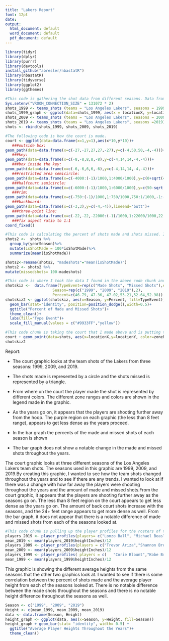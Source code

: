 ---
title: "Lakers Report"
font: 12pt
date:
output:
  html_document: default
  word_document: default
  pdf_document: default
---


```{r message=FALSE, warning=FALSE, include=FALSE}
library(tidyr)
library(dplyr)
library(purrr)
library(devtools)
install_github("abresler/nbastatR")
library(nbastatR)
library(tidyverse)
library(ggplot2)
library(ggthemes)
```

```{r message=FALSE, warning=FALSE, include=FALSE}
#This code is gathering the shot data from different seasons. Data from seasons 1999, 2009, and 2019 is being used. A graph is made for just a single year first, 1999, then I went to add 2009 and 2019 to the graph. I then made a graph with the year 1999 to just see what I'm working with. 
Sys.setenv("VROOM_CONNECTION_SIZE" = 131072 * 2)
shots_1999 <- teams_shots (teams = "Los Angeles Lakers", seasons = 1999)
shots_1999_graph <- ggplot(data=shots_1999, aes(x = locationX, y=locationY)) + geom_point() + xlim(-300,300)+ylim(-100,500)+ggtitle("Shots from 1999")
shots_2009 <- teams_shots (teams = "Los Angeles Lakers", seasons = 2009)
shots_2019 <- teams_shots (teams = "Los Angeles Lakers", seasons =2019)
shots <- rbind(shots_1999, shots_2009, shots_2019)
```

```{r message=FALSE, warning=FALSE, include=FALSE}
#The following code is how the court is made.
court <- ggplot(data=data.frame(x=1,y=1),aes(x*10,y*10))+
   ###outside box:
geom_path(data=data.frame(x=c(-27,-27,27,27,-27),y=c(-4,50,50,-4,-4)))+
   ###key:
geom_path(data=data.frame(x=c(-8,-8,8,8,-8),y=c(-4,14,14,-4,-4)))+
   ###box inside the key:
geom_path(data=data.frame(x=c(-6,-6,6,6,-6),y=c(-4,14,14,-4,-4)))+
   ###restricted area semicircle:
geom_path(data=data.frame(x=c(-4000:(-1)/1000,1:4000/1000),y=c(0+sqrt(4^2-c(-4000:(-1)/1000,1:4000/1000)^2))),aes(x=x*10,y=y*11))+
   ###halfcourt semicircle:
geom_path(data=data.frame(x=c(-6000:(-1)/1000,1:6000/1000),y=c(50-sqrt(6^2-c(-6000:(-1)/1000,1:6000/1000)^2))),aes(x=x*10,y=y*10))+
   ###rim:
geom_path(data=data.frame(x=c(-750:(-1)/1000,1:750/1000,750:1/1000,-1:-750/1000),y=c(c(-3+sqrt(0.75^2-c(-750:(-1)/1000,1:750/1000)^2)),c(-3-sqrt(0.75^2-c(750:1/1000,-1:-750/1000)^2)))),aes(x=x*10,y=y*10))+
   ###backboard:
geom_path(data=data.frame(x=c(-3,3),y=c(-4,-4)),lineend='butt')+
   ###three-point line:
geom_path(data=data.frame(x=c(-22,-22,-22000:(-1)/1000,1:22000/1000,22,22),y=c(-5,169/12,5.25+sqrt(23.75^2-c(-22000:(-1)/1000,1:22000/1000)^2),169/12,-5)),aes(x=x*10,y=y*8))+
   ###fix aspect ratio to 1:1
coord_fixed()
```
  
```{r message=FALSE, warning=FALSE, include=FALSE}
#This code is calculating the percent of shots made and shots missed. I first grouped them by the season and mutated it to just get the isShotMade column and found the mean of the column. The isShotMade column is used to find the mean of the shots made,and since it is a boolean it is a bunch of zeros and ones. So a decimal is then produced, but when multiplied by 100 then the percent is given. To find the shots missed I subtracted what I got for shots made from 100, which resulted in the percent of shots missed.
shots2 <-  shots %>%
  group_by(yearSeason)%>%
  mutate(isShotMade = 100*isShotMade)%>%
  summarize(mean(isShotMade))

shots2<-rename(shots2, "madeshots"="mean(isShotMade)")
shots2 <- shots2 %>%
mutate(missedshots= 100-madeshots)
```

```{r message=FALSE, warning=FALSE, include=FALSE}
#This code is where I took the data I found in the above code chunk and made it into a data frame that I could graph by group. I then made a bar graph that shows the percent of made shots and missed shots from the 1999, 2009, and 2019 seasons. 
shotskiz <-  data.frame(TypeEvent=rep(c("Made Shots", "Missed Shots"),each=3),
                     Season=rep(c("1999", "2009", "2019"),2),
                     Percent=c(46.79, 47.36, 47.02,53.21,52.64,52.98))
shotskiz2 <- ggplot(shotskiz, aes(x=Season, y=Percent, fill=TypeEvent)) + 
  geom_bar(stat="identity", position=position_dodge(),width=0.5)+
  ggtitle("Percent of Made and Missed Shots")+
  theme_clean()+
  labs(fill="Type Event")+ 
  scale_fill_manual(values = c("#9933FF","yellow"))
```
  
```{r echo=FALSE, message=FALSE, warning=FALSE}
#This code chunk is taking the court that I made above and is putting the shot data onto it. The zone range and type event is represented by this graphic. The made shots are represented by a circle and the missed shots are represented by a triangle. How far away the player shot from the hoop is represented with the different colors shown in the graph legend. The seasons represented in the graphic are 1999, 2009, and 2019.I also added another bar plot to this graphic for more detail.
court + geom_point(data=shots, aes(x=locationX,y=locationY, color=zoneRange, shape = typeEvent),alpha=0.5)+ labs(x="",y="", shape= "Type Event", color = "Zone Range" ) + facet_wrap(~yearSeason)+theme_clean()+ggtitle("Los Angeles Lakers' Shots Throughout the Years")
shotskiz2
```
 
Report: 

* The court graphic looks at the team shots of the Lakers from three seasons: 1999, 2009, and 2019.

* The shots made is represented by a circle and the shots missed is represented by a triangle. 

* From where on the court the player made the shot is represented by different colors. The different zone ranges and colors are shown in the legend made in the graphic. 

* As the years go on, it appears that the players are shooting further away from the hoop. The purple region on each graphic (the less than 8 feet range), appears to get less dense as the years proceed.

* In the bar graph the percents of the made and missed shots of each season is shown 

* The bar graph does not show a notable change in the made and missed shots throughout the years. 

The court graphic looks at three different seasons of the Los Angeles Lakers team shots. The seasons used in this graphic are 1999, 2009, and 2019.By creating this graphic, I wanted to see how the team shots changed throughout the years and to see if there are any trends. I wanted to look at if there was a change with how far away the players were shooting throughout the years and the amount of made and missed shots.From the court graphic, it appears that the players are shooting further away as the seasons go on. The less than 8 feet region on the court appears to get less dense as the years go on. The amount of back court shots increase with the seasons, and the 24+ feet range appears to get more dense as well. From the bar graph, it does not appear that there is a notable difference of made and missed shots from each of the seasons looked at.

```{r message=FALSE, warning=FALSE, include=FALSE}
#This code chunk is pulling up the player profiles for the rosters of the given seasons: 1999. 2009, 2019. The mean player height is then calculated for each season. 
players_2019 <- player_profiles(players= c("Lonzo Ball", "Michael Beasley", "Isaac Bonga", "Reggie Bullock","Kentavious Caldwell-Pope", "Alex Caruso","Tyson Chandler", "Josh Hart","Andre Ingram","Brandon Ingram","LeBron James","Jemerrio Jones","Kyle Kuzma", "Scott Machado","JaVale McGee","Mike Muscala","Svi Mykhailiuk","Rajon Rondo","Lance Stephenson","Moritz Wagner","Johnathan Williams","Ivica Zubac"))
mean_2019 <- mean(players_2019$heightInches)/12
players_2009 <- player_profiles(players = c("Trevor Ariza","Shannon Brown","Kobe Bryant","Andrew Bynum","Jordan Farmar","Derek Fisher","Pau Gasol","D.J. Mbenga","Chris Mihm","Adam Morrison","Lamar Odom","Josh Powell","Vladimir Radmanović","Sasha Vujačić","Luke Walton","Yue Sun"))
mean_2009 <- mean(players_2009$heightInches)/12
players_1999 <- player_profiles( players = c(	"Corie Blount","Kobe Bryant",	"Elden Campbell","Derek Fisher","Rick Fox","Derek Harper","Robert Horry","Eddie Jones","Travis Knight","Tyronn Lue","Shaquille O'Neal","Ruben Patterson","Glen Rice","Dennis Rodman",	"Sean Rooks"))
mean_1999 <- mean(players_1999$heightInches)/12
```

This graphic is showing the different average heights from the same seasons that the other two graphics look at. I wanted to see if there is some correlation between the percent of shots made and the average player height from each of the seasons looked at. There is no notable difference between the made shots throughout the seasons and there is no notable height difference throughout the seasons as well. 

```{r echo=FALSE, message=FALSE, warning=FALSE}
Season <- c("1999", "2009", "2019")
Height <- c(mean_1999, mean_2009, mean_2019)
data <- data.frame(Season, Height)
height_graph <- ggplot(data, aes(x=Season, y=Height, fill=Season))
height_graph + geom_bar(stat= "identity", width= 0.5) +
  ggtitle("Average Player Heights Throughout the Years")+ 
  theme_clean()
```

  


